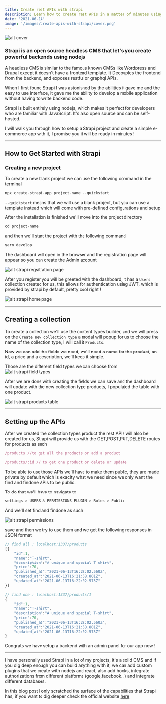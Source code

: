 ```yaml
---
title: Create rest APIs with strapi
description: Learn how to create rest APIs in a matter of minutes using Strapi !
date: '2021-06-14'
image: '/images/create-apis-with-strapi/cover.png'
---
```


![alt cover](/images/create-apis-with-strapi/cover.png)

### Strapi is an open source headless CMS that let's you create powerful backends using nodejs

A headless CMS is similar to the famous known CMSs like Wordpress and Drupal except it doesn't have a frontend template.
It Decouples the frontend from the backend, and exposes restful or graphql APIs.

When I first found Strapi I was astonished by the abilities it gave me and the easy to use interface, it gave me the ability to
develop a mobile application without having to write backend code.

Strapi is built entirely using nodejs, which makes it perfect for developers who are familiar with JavaScript. 
It's also open source and can be self-hosted.

I will walk you through how to setup a Strapi project and create a simple e-commerce app with it, I promise you it will be ready in minutes !

---

## How to Get Started with Strapi

### Creating a new project

To create a new blank project we can use the following command in the terminal

```js
npx create-strapi-app project-name --quickstart
```

`--quickstart` means that we will use a blank project, but you can use a template instead which will come with
pre-defined configurations and setup

After the installation is finished we'll move into the project directory

```js
cd project-name
```
and then we'll start the project with the following command

```js
yarn develop
```
The dashboard will open in the browser and the registration page will appear so you can 
create the Admin account

![alt strapi regsitration page](/images/create-apis-with-strapi/register-admin.png)

After you register you will be greeted with the dashboard, it has a `Users` collection created for us, 
this allows for authentication using JWT, which is provided by strapi by default, pretty cool right !

![alt strapi home page](/images/create-apis-with-strapi/homepage.png)

---

## Creating a collection

To create a collection we'll use the content types builder, and we will press on the `Create new collection type`
a modal will popup for us to choose the name of the collection type, I will call it `Products`.

Now we can add the fields we need, we'll need a name for the product, an id, a price and a description, 
we'll keep it simple.

Those are the different field types we can choose from 
![alt strapi field types](/images/create-apis-with-strapi/field-types.png)

After we are done with creating the fields we can save and the dashboard will update with the new collection type products, 
I populated the table with one product.

![alt strapi products table](/images/create-apis-with-strapi/products.png)

---

## Setting up the APIs

After we created the collection types product the rest APIs will also be created for us, Strapi will provide us with the
GET,POST,PUT,DELETE routes for products as such

```js
/products //to get all the products or add a product 

/products/:id // to get one product or delete or update
```
To be able to use those APIs we'll have to make them public, they are made private by default which is exaclty what we need
since we only want the find and findone APIs to be public.

To do that we'll have to navigate to 

```js
settings > USERS & PERMISSIONS PLUGIN > Roles > Public
```
And we'll set find and findone as such

![alt strapi permissions](/images/create-apis-with-strapi/permissions.png)

save and then we try to use them and we get the following responses in JSON format

```js
// find all : localhost:1337/products
[{
    "id":1,
    "name":"T-shirt",
    "description":"A unique and special T-shirt",
    "price":70,
    "published_at":"2021-06-13T16:22:02.560Z",
    "created_at":"2021-06-13T16:21:58.801Z",
    "updated_at":"2021-06-13T16:22:02.573Z"
}]

// find one : localhost:1337/products/1
{
    "id":1,
    "name":"T-shirt",
    "description":"A unique and special T-shirt",
    "price":70,
    "published_at":"2021-06-13T16:22:02.560Z",
    "created_at":"2021-06-13T16:21:58.801Z",
    "updated_at":"2021-06-13T16:22:02.573Z"
}

```

Congrats we have setup a backend with an admin panel for our app now !

---

I have personally used Strapi in a lot of my projects, it's a solid CMS and if you dig deep enough you can build anything with it,
we can add custom plugins that we create with nodejs and react, also add hooks, integrate authorizations from different platforms (google,facebook...) and integrate different databases.

In this blog post I only scratched the surface of the capabilities that Strapi has, if you want to dig deeper check the official website <a href="https://strapi.io/" target="blank">here</a>






